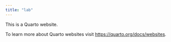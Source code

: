 ```yaml
---
title: "lab"
---
```


This is a Quarto website.

To learn more about Quarto websites visit <https://quarto.org/docs/websites>.
